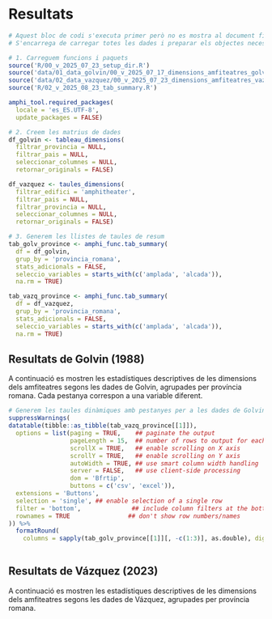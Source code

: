 # Resultats

```r
# Aquest bloc de codi s'executa primer però no es mostra al document final.
# S'encarrega de carregar totes les dades i preparar els objectes necessaris.

# 1. Carreguem funcions i paquets
source('R/00_v_2025_07_23_setup_dir.R')
source('data/01_data_golvin/00_v_2025_07_17_dimensions_amfiteatres_golvin.R')
source('data/02_data_vazquez/00_v_2025_07_23_dimensions_amfiteatres_vazquez.R')
source('R/02_v_2025_08_23_tab_summary.R')

amphi_tool.required_packages(
  locale = 'es_ES.UTF-8',
  update_packages = FALSE)

# 2. Creem les matrius de dades
df_golvin <- tableau_dimensions(
  filtrar_provincia = NULL,
  filtrar_pais = NULL,
  seleccionar_columnes = NULL,
  retornar_originals = FALSE)

df_vazquez <- taules_dimensions(
  filtrar_edifici = 'amphitheater',
  filtrar_pais = NULL,
  filtrar_provincia = NULL,
  seleccionar_columnes = NULL,
  retornar_originals = FALSE)

# 3. Generem les llistes de taules de resum
tab_golv_province <- amphi_func.tab_summary(
  df = df_golvin,
  grup_by = 'provincia_romana',
  stats_adicionals = FALSE,
  seleccio_variables = starts_with(c('amplada', 'alcada')),
  na.rm = TRUE)

tab_vazq_province <- amphi_func.tab_summary(
  df = df_vazquez,
  grup_by = 'provincia_romana',
  stats_adicionals = FALSE,
  seleccio_variables = starts_with(c('amplada', 'alcada')),
  na.rm = TRUE)
```

## Resultats de Golvin (1988)

A continuació es mostren les estadístiques descriptives de les dimensions dels amfiteatres segons les dades de Golvin, agrupades per província romana. Cada pestanya correspon a una variable diferent.

```r
# Generem les taules dinàmiques amb pestanyes per a les dades de Golvin
suppressWarnings(
datatable(tibble::as_tibble(tab_vazq_province[[1]]),
  options = list(paging = TRUE,    ## paginate the output
                 pageLength = 15,  ## number of rows to output for each page
                 scrollX = TRUE,   ## enable scrolling on X axis
                 scrollY = TRUE,   ## enable scrolling on Y axis
                 autoWidth = TRUE, ## use smart column width handling
                 server = FALSE,   ## use client-side processing
                 dom = 'Bfrtip',
                 buttons = c('csv', 'excel')),
  extensions = 'Buttons',
  selection = 'single', ## enable selection of a single row
  filter = 'bottom',              ## include column filters at the bottom
  rownames = TRUE                ## don't show row numbers/names
)) %>%
  formatRound(
    columns = sapply(tab_golv_province[[1]][, -c(1:3)], as.double), digits = 2)
 

```

## Resultats de Vázquez (2023)

A continuació es mostren les estadístiques descriptives de les dimensions dels amfiteatres segons les dades de Vázquez, agrupades per província romana.

```r

```